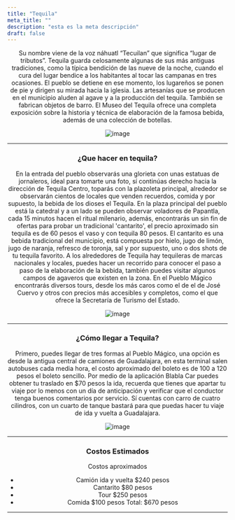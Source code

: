 ```yaml
---
title: "Tequila"
meta_title: ""
description: "esta es la meta descripción"
draft: false
---
```

<div align="center">
Su nombre viene de la voz náhuatl “Tecuilan” que significa “lugar de tributos”. Tequila guarda celosamente algunas de sus más antiguas tradiciones, como la típica bendición de las nueve de la noche, cuando el cura del lugar bendice a los habitantes al tocar las campanas en tres ocasiones. El pueblo se detiene en ese momento, los lugareños se ponen de pie y dirigen su mirada hacia la iglesia. Las artesanías que se producen en el municipio aluden al agave y a la producción del tequila. También se fabrican objetos de barro. El Museo del Tequila ofrece una completa exposición sobre la historia y técnica de elaboración de la famosa bebida, además de una colección de botellas.


![image](/images/Tequila/Tequila1.jpg)

---

### ¿Que hacer en tequila?

En la entrada del pueblo observarás una glorieta con unas estatuas de jornaleros, ideal para tomarte una foto, sí continúas derecho hacia la dirección de Tequila Centro, toparás con la plazoleta principal, alrededor se observarán cientos de locales que venden recuerdos, comida y por supuesto, la bebida de los dioses el Tequila. En la plaza principal del pueblo está la catedral y a un lado se pueden observar voladores de Papantla, cada 15 minutos hacen el ritual milenario, además, encontrarás un sin fin de ofertas para probar un tradicional 'cantarito', el precio aproximado sin tequila es de 60 pesos el vaso y con tequila 80 pesos. El cantarito es una bebida tradicional del municipio, está compuesta por hielo, jugo de limón, jugo de naranja, refresco de toronja, sal y por supuesto, uno o dos shots de tu tequila favorito. A los alrededores de Tequila hay tequileras de marcas nacionales y locales, puedes hacer un recorrido para conocer el paso a paso de la elaboración de la bebida, también puedes visitar algunos campos de agaveros que existen en la zona. En el Pueblo Mágico encontrarás diversos tours, desde los más caros como el de el de José Cuervo y otros con precios más accesibles y completos, como el que ofrece la Secretaría de Turismo del Estado.


![image](/images/Tequila/Cantaritos-Guero.jpg)

---

### ¿Cómo llegar a Tequila?

Primero, puedes llegar de tres formas al Pueblo Mágico, una opción es desde la antigua central de camiones de Guadalajara, en esta terminal salen autobuses cada media hora, el costo aproximado del boleto es de 100 a 120 pesos el boleto sencillo. Por medio de la aplicación Blabla Car puedes obtener tu traslado en $70 pesos la ida, recuerda que tienes que apartar tu viaje por lo menos con un día de anticipación y verificar que el conductor tenga buenos comentarios por servicio. Sí cuentas con carro de cuatro cilindros, con un cuarto de tanque bastará para que puedas hacer tu viaje de ida y vuelta a Guadalajara.


![image](/images/Tequila/Gps.png)


---

### Costos Estimados

Costos aproximados
- Camión ida y vuelta $240 pesos
- Cantarito $80 pesos
- Tour $250 pesos
- Comida $100 pesos
Total: $670 pesos

---
</div>
